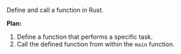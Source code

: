 Define and call a function in Rust.

**Plan:**
1. Define a function that performs a specific task.
2. Call the defined function from within the `main` function.